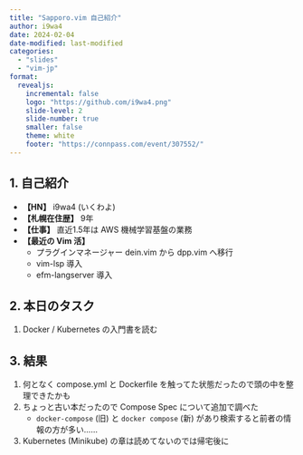 ```yaml
---
title: "Sapporo.vim 自己紹介"
author: i9wa4
date: 2024-02-04
date-modified: last-modified
categories:
  - "slides"
  - "vim-jp"
format:
  revealjs:
    incremental: false
    logo: "https://github.com/i9wa4.png"
    slide-level: 2
    slide-number: true
    smaller: false
    theme: white
    footer: "https://connpass.com/event/307552/"
---
```


## 1. 自己紹介

- **【HN】** i9wa4 (いくわよ)
- **【札幌在住歴】** 9年
- **【仕事】** 直近1.5年は AWS 機械学習基盤の業務
- **【最近の Vim 活】**
    - プラグインマネージャー dein.vim から dpp.vim へ移行
    - vim-lsp 導入
    - efm-langserver 導入

## 2. 本日のタスク

1. Docker / Kubernetes の入門書を読む

## 3. 結果

1. 何となく compose.yml と Dockerfile を触ってた状態だったので頭の中を整理できたかも
1. ちょっと古い本だったので Compose Spec について追加で調べた
    - `docker-compose` (旧) と `docker compose` (新) があり検索すると前者の情報の方が多い……
1. Kubernetes (Minikube) の章は読めてないのでは帰宅後に
